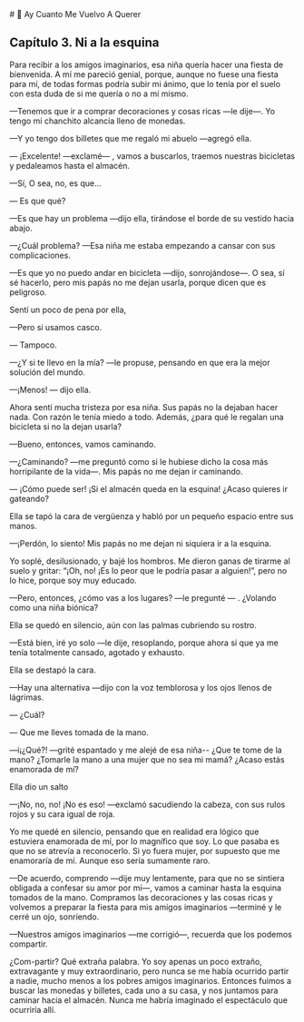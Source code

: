 
<BaseLayout PageID="capitulo4">
  <BaseCard title="capitulo4" image="/home.webp">
    <div>
      # 🧊 Ay Cuanto Me Vuelvo A Querer
      <h2 class="text-2xl font-bold mb-2">Capítulo 3. Ni a la esquina</h2>
      <p class="mb-4">
        Para recibir a los amigos imaginarios, esa niña quería hacer una fiesta de bienvenida. A mí me pareció genial, porque, aunque no fuese una fiesta para mí, de todas formas podría subir mi ánimo, que
        lo tenía por el suelo con esta duda de si me quería o no a mí mismo.
      </p>
      <p class="mb-4">—Tenemos que ir a comprar decoraciones y cosas ricas —le dije—. Yo tengo mi chanchito alcancía lleno de monedas.</p>
      <p class="mb-4">—Y yo tengo dos billetes que me regaló mi abuelo —agregó ella.</p>
      <p class="mb-4">— ¡Excelente! —exclamé— , vamos a buscarlos, traemos nuestras bicicletas y pedaleamos hasta el almacén.</p>
      <p class="mb-4">—Sí, O sea, no, es que...</p>
      <p class="mb-4">— Es que qué?</p>
      <p class="mb-4">—Es que hay un problema —dijo ella, tirándose el borde de su vestido hacia abajo.</p>
      <p class="mb-4">—¿Cuál problema? —Esa niña me estaba empezando a cansar con sus complicaciones.</p>
      <p class="mb-4">—Es que yo no puedo andar en bicicleta —dijo, sonrojándose—. O sea, sí sé hacerlo, pero mis papás no me dejan usarla, porque dicen que es peligroso.</p>
      <p class="mb-4">Sentí un poco de pena por ella,</p>
      <p class="mb-4">—Pero si usamos casco.</p>
      <p class="mb-4">— Tampoco.</p>
      <p class="mb-4">—¿Y si te llevo en la mía? —le propuse, pensando en que era la mejor solución del mundo.</p>
      <p class="mb-4">—¡Menos! — dijo ella.</p>
      <p class="mb-4">Ahora sentí mucha tristeza por esa niña. Sus papás no la dejaban hacer nada. Con razón le tenía miedo a todo. Además, ¿para qué le regalan una bicicleta si no la dejan usarla?</p>
      <p class="mb-4">—Bueno, entonces, vamos caminando.</p>
      <p class="mb-4">—¿Caminando? —me preguntó como si le hubiese dicho la cosa más horripilante de la vida—. Mis papás no me dejan ir caminando.</p>
      <p class="mb-4">— ¡Cómo puede ser! ¡Si el almacén queda en la esquina! ¿Acaso quieres ir gateando?</p>
      <p class="mb-4">Ella se tapó la cara de vergüenza y habló por un pequeño espacio entre sus manos.</p>
      <p class="mb-4">—¡Perdón, lo siento! Mis papás no me dejan ni siquiera ir a la esquina.</p>
      <p class="mb-4">
        Yo soplé, desilusionado, y bajé los hombros. Me dieron ganas de tirarme al suelo y gritar: “¡Oh, no! ¡Es lo peor que le podría pasar a alguien!”, pero no lo hice, porque soy muy educado.
      </p>
      <p class="mb-4">—Pero, entonces, ¿cómo vas a los lugares? —le pregunté — . ¿Volando como una niña biónica?</p>
      <p class="mb-4">Ella se quedó en silencio, aún con las palmas cubriendo su rostro.</p>
      <p class="mb-4">—Está bien, iré yo solo —le dije, resoplando, porque ahora sí que ya me tenía totalmente cansado, agotado y exhausto.</p>
      <p class="mb-4">Ella se destapó la cara.</p>
      <p class="mb-4">—Hay una alternativa —dijo con la voz temblorosa y los ojos llenos de lágrimas.</p>
      <p class="mb-4">— ¿Cuál?</p>
      <p class="mb-4">— Que me lleves tomada de la mano.</p>
      <p class="mb-4">—i¡¿Qué?! —grité espantado y me alejé de esa niña-- ¿Que te tome de la mano? ¿Tomarle la mano a una mujer que no sea mi mamá? ¿Acaso estás enamorada de mí?</p>
      <p class="mb-4">Ella dio un salto</p>
      <p class="mb-4">—¡No, no, no! ¡No es eso! —exclamó sacudiendo la cabeza, con sus rulos rojos y su cara igual de roja.</p>
      <p class="mb-4">
        Yo me quedé en silencio, pensando que en realidad era lógico que estuviera enamorada de mí, por lo magnífico que soy. Lo que pasaba es que no se atrevía a reconocerlo. Si yo fuera mujer, por
        supuesto que me enamoraría de mí. Aunque eso sería sumamente raro.
      </p>
      <p class="mb-4">
        —De acuerdo, comprendo —dije muy lentamente, para que no se sintiera obligada a confesar su amor por mí—, vamos a caminar hasta la esquina tomados de la mano. Compramos las decoraciones y las cosas
        ricas y volvemos a preparar la fiesta para mis amigos imaginarios —terminé y le cerré un ojo, sonriendo.
      </p>
      <p class="mb-4">—Nuestros amigos imaginarios —me corrigió—, recuerda que los podemos compartir.</p>
      <p>
        ¿Com-partir? Qué extraña palabra. Yo soy apenas un poco extraño, extravagante y muy extraordinario, pero nunca se me había ocurrido partir a nadie, mucho menos a los pobres amigos imaginarios.
        Entonces fuimos a buscar las monedas y billetes, cada uno a su casa, y nos juntamos para caminar hacia el almacén. Nunca me habría imaginado el espectáculo que ocurriría allí.
      </p>
    </div>

  </BaseCard>
</BaseLayout>
